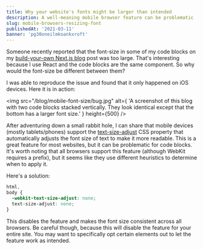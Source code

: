 ```yaml
---
title: Why your website's fonts might be larger than intended
description: A well-meaning mobile browser feature can be problematic
slug: mobile-browsers-resizing-font
publishedAt: '2021-03-11'
banner: 'pg30oneilmkoankxroft'
---
```


Someone recently reported that the font-size in some of my code blocks on my [build-your-own Next.js blog](/blog/build-a-blog-with-nextjs-13) post was too large. That's interesting because I use React and the code blocks are the same component. So why would the font-size be different between them?

I was able to reproduce the issue and found that it only happened on iOS devices. Here it is in action:

<img
  src="/blog/mobile-font-size/bug.jpg"
  alt={
    'A screenshot of this blog with two code blocks stacked vertically. They look identical except that the bottom has a larger font size.'
  }
  height={500}
/>

After adventuring down a small rabbit hole, I can share that mobile devices (mostly tablets/phones) support the [text-size-adjust](https://developer.mozilla.org/en-US/docs/Web/CSS/text-size-adjust) CSS property that automatically adjusts the font size of text to make it more readable.
This is a great feature for most websites, but it can be problematic for code blocks. It's worth noting that all browsers support this feature (although WebKit requires a prefix), but it seems like they use different heuristics to determine when to apply it.

Here's a solution:

```css
html,
body {
  -webkit-text-size-adjust: none;
  text-size-adjust: none;
}
```

This disables the feature and makes the font size consistent across all browsers.
Be careful though, because this will disable the feature for your entire site.
You may want to specifically opt certain elements out to let the feature work as intended.
